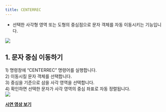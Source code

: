 ```yaml
---
title: CENTERREC
---
```



[image1]: ../../../../../assets/images/commands/centerrec/image1.png
[image2]: ../../../../../assets/images/commands/centerrec/image2.png

* 선택한 사각형 영역 또는 도형의 중심점으로 문자 객체를 자동 이동시키는 기능입니다.

![][image1]

## **1\. 문자 중심 이동하기**

1\) 명령창에 “CENTERREC” 명령어를 실행합니다.  
2\) 이동시킬 문자 객체를 선택합니다.  
3\) 중심을 기준으로 삼을 사각 영역을 선택합니다.  
4\) 확인하면 선택한 문자가 사각 영역의 중심 좌표로 자동 정렬됩니다.  
![][image2]

[**<Icon name="youtube" class="emoji"/> 시연 영상 보기**](https://youtu.be/E8sT1jT2SVE) 
